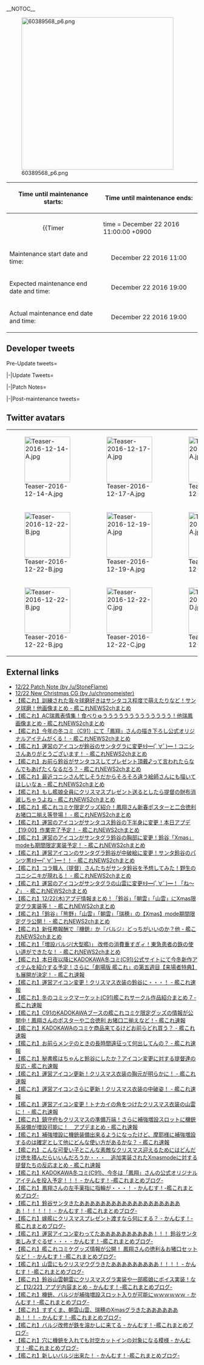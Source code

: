 __NOTOC__

<div style="float:right">{{Edit|Partials/Updates/2016 December 22nd}}</div>
<!-- {{clear}}
{{Warning
|title = Notice
|message = '''The contents of this page just serve as PLACEHOLDERS!'''<br> Placeholders are a symbol or piece of text used in a mathematical expression or in an instruction in a computer program to denote a missing quantity or operator. In other words, it's an example.<br> At this point in time we '''do not know''' anything about the upcoming "event", we're '''not the developers!'''
}}-->

[[File:60389568_p6.png|center|400px]]

{| class="wikitable"
!Time until maintenance starts:
!Time until maintenance ends:
|-
| align="center" |
{{Timer
|time = December 22 2016 11:00:00 +0900
|style = font-weight:bold;
|endClass = Maintstarts
|endText = '''Maintenance has begun.'''}}
| align="center" |
{{Timer
|time = December 22 2016 19:00:00 +0900
|style = font-weight:bold;
|endClass = Maintends
|endText = '''Maintenance has ended.'''}}
|-
! scope="row" | Maintenance start date and time:
| align="center" | December 22 2016 11:00
|-
! scope="row" | Expected maintenance end date and time:
| align="center" | December 22 2016 19:00
|-
! scope="row" | Actual maintenance end date and time:
| align="center" | December 22 2016 19:00
|}

{{:Partials/Updates/2016_December_22nd/Content|thread=true}}

== Developer tweets ==
<tabber>Pre-Update tweets=
{{MultiTweet
|MultiTweetID = preUpdate
|color = #ace
|title = Pre Update

|link01 = https://twitter.com/KanColle_STAFF/status/809560247081713664
|JP01 = 現在「艦これ」では、【Xmas】modeを期間限定実装中です。Xmasシーズン明けの【12/26(月)】迄の実装予定です。また、本年はその前に次回「艦これ」稼働全サーバ群共通メンテナンス＆アップデートを、来週【12/22(木)】に実施させて頂く予定です。
|EN01 = KanColle is currently under Christmas Seasonal mode for a limited-time. This mode will end on December 26th at 00:00 Hours. Also before that, we will be going through a Maintenance and Updates on the 22nd of December, Thursday.
|TL01 = [[User:Shinhwalee|Shinhwalee]]

|link02 = https://twitter.com/KanColle_STAFF/status/809560247081713664
|JP02 = 現在「艦これ」では、【Xmas】modeを期間限定実装中です。Xmasシーズン明けの【12/26(月)】迄の実装予定です。また、本年はその前に次回「艦これ」稼働全サーバ群共通メンテナンス＆アップデートを、来週【12/22(木)】に実施させて頂く予定です。
|EN02 = ''New update on December 22nd. Christmas mode will end on December 26th Monday''
|TL02 = Rough: [[User:Shinhwalee|Shinhwalee]]

|link03 = https://twitter.com/KanColle_STAFF/status/811377403448524800
|JP03 = 次回「艦これ」稼働全サーバ群メンテナンス＆アップデートは、明日【12/22(木)】に実施予定です。各サーバ群は【11:00】メンテナンスに突入、作業完了は同日【19:00】を予定しています。提督の皆さん、お手数をお掛けして恐縮です。ご協力、どうぞよろしくお願い致します！
|EN03 = The next KanColle Maintenance & Updates will take place tomorrow on Thursday, starting from 11:00 and estimated to end at 19:00. Admirals, sorry for any inconvenience and thank you for your cooperation! 
|TL03 = [[User:Shinhwalee|Shinhwalee]]

|link04 = https://twitter.com/KanColle_STAFF/status/811731467352932353
|JP04 = 本日【12/22(木)】はこの後【AM 11:00】より、稼働全サーバ群メンテナンス＆アップデートを実施致します。同作業完了は【19:00】を予定しています。提督の皆さん、メンテ開始前に「艦これ」を一旦終了して頂けますと幸いです。ご協力、どうぞよろしくお願い致します！
|EN04 = Today December 22nd Thursday, at 11 AM we will be initiating KanColle's Maintenance & Updates. It is estimated to end at 19:00. Admirals, please remember to shut down your KanColle within time before the Maintenance!
|TL04 = [[User:Shinhwalee|Shinhwalee]]

|link05 = https://twitter.com/KanColle_STAFF/status/810645586252795904
|JP05 = 「艦これ」次回稼働全サーバ群メンテナンス＆アップデートは、今週【12/22(木)】に実施させて頂く予定です。今年もあと僅か！Xmasシーズンの「艦これ」と「艦娘」たちも、引き続きどうぞよろしくお願い致します！
|EN05 = 「艦これ」次回稼働全サーバ群メンテナンス＆アップデートは、今週【12/22(木)】に実施させて頂く予定です。今年もあと僅か！Xmasシーズンの「艦これ」と「艦娘」たちも、引き続きどうぞよろしくお願い致します！
|TL05 = 

|link06 = https://twitter.com/KanColle_STAFF/status/811007722497798144
|JP06 = 明後日【12/22(木)】に、「艦これ」稼働全サーバ群はメンテナンス＆アップデートを実施させて頂く予定です。提督の皆さん、お手数をお掛けして恐縮です。ご協力、どうぞよろしくお願い致します！
|EN06 = 明後日【12/22(木)】に、「艦これ」稼働全サーバ群はメンテナンス＆アップデートを実施させて頂く予定です。提督の皆さん、お手数をお掛けして恐縮です。ご協力、どうぞよろしくお願い致します！
|TL06 = 

|link07 = https://twitter.com/KanColle_STAFF/status/811377403448524800
|JP07 = 次回「艦これ」稼働全サーバ群メンテナンス＆アップデートは、明日【12/22(木)】に実施予定です。各サーバ群は【11:00】メンテナンスに突入、作業完了は同日【19:00】を予定しています。提督の皆さん、お手数をお掛けして恐縮です。ご協力、どうぞよろしくお願い致します！ 
|EN07 = ''Maintenance is 8 hrs from 11 to 19''
|TL07 = Rough: [[User:Shinhwalee|Shinhwalee]]

|link08 = https://twitter.com/KanColle_STAFF/status/811731467352932353
|JP08 = 本日【12/22(木)】はこの後【AM<br> 11:00】より、稼働全サーバ群メンテナンス＆アップデートを実施致します。同作業完了は【19:00】を予定しています。提督の皆さん、メンテ開始前に「艦これ」を一旦終了して頂けますと幸いです。ご協力、どうぞよろしくお願い致します！
|EN08 = 本日【12/22(木)】はこの後【AM<br> 11:00】より、稼働全サーバ群メンテナンス＆アップデートを実施致します。同作業完了は【19:00】を予定しています。提督の皆さん、メンテ開始前に「艦これ」を一旦終了して頂けますと幸いです。ご協力、どうぞよろしくお願い致します！
|TL08 = 

|link09 = https://twitter.com/KanColle_STAFF/status/811754687154122752
|JP09 = ンテナンス状況：メンテナンスに入りました。 「艦これ」稼働全サーバ群は、メンテナンス＆アップデート作業を開始致しました。同作業完了は本日【19:00】を予定しています。メンテナンス進捗状況は、随時お知らせできるように努めます。
|EN09 = Maintenance Status: The Maintenance has begun. 
All KanColle Servers have begun the initiation of today's Maintenance & Updates. Today's Maintenance is estimated to end at 19:00. We will try to disclose the Maintenance status as much as possible. 
|TL09 = [[User:Shinhwalee|Shinhwalee]]
}}

|-|Update Tweets=
{{MultiTweet
|MultiTweetID = Update
|color = #ace
|title = Update

|link01 = https://twitter.com/KanColle_STAFF/status/811754687154122752
|JP01 = メンテナンス状況：メンテナンスに入りました。<br> 
「艦これ」稼働全サーバ群は、メンテナンス＆アップデート作業を開始致しました。同作業完了は本日【19:00】を予定しています。メンテナンス進捗状況は、随時お知らせできるように努めます。
|EN01 = Maintenance Status: The Maintenance has begun. 
All KanColle Servers have begun the initiation of today's Maintenance & Updates. Today's Maintenance is estimated to end at 19:00. We will try to disclose the Maintenance status as much as possible. 
|TL01 = [[User:Shinhwalee|Shinhwalee]]

|link02 = https://twitter.com/KanColle_STAFF/status/811774285064740864
|JP02 = メンテナンス状況：メンテナンス実施中です。<br> 
「艦これ」稼働全サーバ群は、メンテナンス＆アップデート作業を実施中です。本メンテナンスに伴うアップデートでは、重巡洋艦/航空巡洋艦「鈴谷」に「Xmas」modeもXmas期間限定実装予定です。鈴谷提督の皆さん、お楽しみに！
|EN02 = Maintenance Status: Currently under Maintenance.
Currently KanColle is undergoing Maintenance & Updates. From today's Update, the Heavy/Aviation Cruiser Suzuya will be receiving limited-time Christmas Seasonal CG! Suzuya Admirals, please look forward to it!
|TL02 = [[User:Shinhwalee|Shinhwalee]]

|link03 = https://twitter.com/KanColle_STAFF/status/811820793504014336
|JP03 = メンテナンス状況：メンテナンス実施中です。<br> 現在「艦これ」稼働全サーバ群は、メンテナンス＆アップデート作業を実施中です。作業は後半のシークエンスに移行しつつあります。この後18:00前後より、本日のアップデート情報をお知らせしてまいります。 
|EN03 = ''Patch notes from around 18:00''
|TL03 = Rough: [[User:Shinhwalee|Shinhwalee]]

|link04 = https://twitter.com/KanColle_STAFF/status/811854122592780288
|JP04 = メンテナンス状況：予定より少し早く【18:45】に完了見込みです。<br> 「艦これ」稼働全サーバ群は、メンテナンス＆アップデート作業を実施中です。現在作業は後半シークエンスに入っています。この後大きな問題が発生しなければ、予定より少し早く【18:45】に完了できる見込みです。
|EN04 = ''Estimated to end at 18:45''
|TL04 = Rough: [[User:Shinhwalee|Shinhwalee]]
}}

|-|Patch Notes=
{{MultiTweet
|MultiTweetID = patch
|color = #ace
|title = Patch notes

|link01 = https://twitter.com/KanColle_STAFF/status/811862326068453377
|JP01 = 本日実施の「艦これ」稼働全サーバ群メンテナンスに伴うアップデート情報をお知らせしていきます。 01▼「鈴谷」に【Xmas】mode期間限定実装<br> 重巡洋艦/航空巡洋艦「鈴谷」にXmas季節限定艦娘グラフィックが実装されます。Xmas全開の重巡娘、よろしくお願い致します！
|EN01 = 01▼Suzuya will be receiving limited-time Christmas seasonal CG
|TL01 = Rough: [[User:Shinhwalee|Shinhwalee]]

|link02 = https://twitter.com/KanColle_STAFF/status/811862730881675264
|JP02 = 02▼「朝雲」に【Xmas】mode期間限定実装 駆逐艦「朝雲」にXmas季節限定艦娘グラフィックが実装されます。 世話焼きな朝潮型駆逐艦、寒い季節もどうぞよろしくお願い致します！ 
|EN02 = 02▼Asagumo gets limited-time christmas CG
|TL02 = Rough: [[User:Shinhwalee|Shinhwalee]]

|link03 = https://twitter.com/KanColle_STAFF/status/811863312811978752
|JP03 = 03▼「山雲」に【Xmas】mode期間限定実装 駆逐艦「山雲」にXmas季節限定艦娘グラフィックが実装されます。 Xmasシーズン限定トナカイ角も装備した朝潮型駆逐艦、提督の皆さん、引き続きどうぞよろしくお願い致します！
|EN03 = 03▼Yamagumo will be receiving limited-time Christmas seasonal CG
|TL03 = Rough: [[User:Shinhwalee|Shinhwalee]]

|link04 = https://twitter.com/KanColle_STAFF/status/811864095024480256
|JP04 = 04▼艦娘【Xmasボイス】の期間限定追加実装 Xmas限定の艦娘「Xmasボイス」、以下の艦娘の新規追加実装を行います。<br> 戦艦「大和」、航空母艦「鳳翔」、重巡「最上」「三隈」「Pola」、駆逐艦「暁」「響」「雷」「電」。鎮守府カウンタバーもXmasメニューが充実です！
|EN04 = 04▼New Christmas voice for Yamato, Houshou, Mogami, Mikuma, Pola, Akatsuki, Ikazuchi, Hibiki and Inazuma. Also the Fleet Counterbar will be receiving Christmas menu update as well
|TL04 = Rough: [[User:Shinhwalee|Shinhwalee]]

|link05 = https://twitter.com/KanColle_STAFF/status/811864699809579009
|JP05 = 05▼【鎮守府カウンタバー】Xmas季節限定mode突入 何気に魂を込める家具「鎮守府カウンタバー」が、いよいよ【Xmas】季節限定modeに突入します！ ※「鎮守府カウンタバー」に並ぶ飲み物や料理の内容は、時刻及び秘書艦(第一艦隊旗艦)の嗜好に応じて変化します。
|EN05 = 05▼The Naval Base Counter Bar is going into Christmas seasonal mode (The Food and menu laid out on the Counterbar depends on the 1st fleet Flagship)
|TL05 = Rough: [[User:Shinhwalee|Shinhwalee]]

|link06 = https://twitter.com/KanColle_STAFF/status/811865171412992000
|JP06 = 06▼【新料理家具】の実装と家具屋さんお品書き更新 Xmasシーズンにぴったりの新規含むXmas料理家具が投入されます。 <br>
・ローストビーフディナー new! <br>
・ライスコロッケディナー new! (※任務で獲得) <br>
・七面鳥のディナー <br>
※特注家具職人は任務でも入手可能です！
|EN06 = 06▼New Christmas Furnitures<br>
・Roast Beef Dinner (NEW!)<br>
・Rice Croquette Dinner (obtained from quest)<br>
・Turkey Dinner Meal<br>
※Furniture fairy is obtainable from new quest as well
|TL06 = Rough: [[User:Shinhwalee|Shinhwalee]]

|link07 = https://twitter.com/KanColle_STAFF/status/811865403110486016
|JP07 = 07▼【新任務】を季節限定実装 下記二種【新任務】が冬季限定実装されます。 <br>
●冬季特別任務：精鋭「駆逐隊」、出撃！ <br>
●冬季特別任務：水上機母艦、抜錨せよ！ <br>
※特注家具職人や新料理家具、そして「補強増設」も入手可能です！ <br>
※任務受諾にはトリガーとなる条件達成が必要です。
|EN07 = 07▼Limited-time Seasonal Quest<br>
●Elite DD squadron, sortie!<br>
●Seaplane Tender, sortie!<br>
※Furniture Fairy, new furniture and a Reinforcement Expansion is obtainable from the quests<br>
※and they require certain pre-requisite quests for trigger
|TL07 = Rough: [[User:Shinhwalee|Shinhwalee]]

|link08 = https://twitter.com/KanColle_STAFF/status/811865977797296128
|JP08 = 08▼【機銃】系装備の機能拡張 各種「機銃」系装備の機能が拡張され、通常装備スロットの他に【補強増設】スロットへの「機銃」系装備が増設可能となります。艦隊の対空力強化などにお役立てください！
|EN08 = 08▼Anti-Air Guns are now equippable on Reinforcement Expansion slot
|TL08 = Rough: [[User:Shinhwalee|Shinhwalee]]

|link09 = https://twitter.com/KanColle_STAFF/status/811866272061263872
|JP09 = 09▼【増設バルジ】系装備の機能拡張 各種「増設バルジ」系装備の機能が拡張され、通常装備スロットの他に【補強増設】スロットへの「増設バルジ」系装備が増設可能となります。様々な装備戦略の幅が広がります。 ※「補強増設」は、新任務でも入手可能です。
|EN09 = 09▼Anti-Torpedo Bulges are now equippable on Reinforcement Expansion slot
|TL09 = Rough: [[User:Shinhwalee|Shinhwalee]]

|link10 = https://twitter.com/KanColle_STAFF/status/811866468400840704
|JP10 = 10▼【改修工廠(明石の工廠)】新改修メニュー追加実装 1/2 改修工廠(明石の工廠)において改修可能メニューが拡張されます。 それぞれある艦娘がサポートすることで 「増設バルジ(大型艦)」 の強化改修が可能になります。 ※さらに上位装備への更新も可能になります。 
|EN10 = 10▼Large Torpedo-Bulges are now upgradeable
|TL10 = Rough: [[User:Shinhwalee|Shinhwalee]]

|link11 = https://twitter.com/KanColle_STAFF/status/811866944714383360
|JP11 = 11▼【改修工廠(明石の工廠)】新改修メニュー追加実装 2/2 新装備「艦本新設計 増設バルジ(大型艦)」が実装されます。<br> さらに、改修工廠(明石の工廠)改修において、ある艦娘がサポートすることで同装備の強化改修も可能になります。
|EN11 = 11▼Newly-designed Ship Large Anti-Torpedo Bulge is now available in the game, available from Akashi's upgrade
|TL11 = Rough: [[User:Shinhwalee|Shinhwalee]]

|link12 = https://twitter.com/KanColle_STAFF/status/811867318737219589
|JP12 = 12▼海域BGMの季節限定配置と【鎮守府ジュークボックス】の更新 鎮守府海域の各作戦海域BGMが、Xmasシーズンの季節限定配置となります。 <br>
「鎮守府ジュークボックス」も更新され、 ♪「粉雪の降る夜」 <br>
※Xmas2016 のリクエスト及び母港BGM設定が可能です。
|EN12 = 12▼Operational Area & Jukebox Seasonal Update<br>
World 1 will be having limited-time Christmas BGM<br>
Jukebox also will have the Christmas seasonal BGM "Night when Flurry Snow comes down" will be available to listen and setup as Naval Base BGM
|TL12 = Rough: [[User:Shinhwalee|Shinhwalee]]

|link13 = https://twitter.com/KanColle_STAFF/status/811867866009960448
|JP13 = 13▼改修工廠(明石の工廠)【UI】及び表示の一部更新 <br>
・改修実施前に同改修消費可能装備数の表示を追加<br> 
・「編成」等の母港第二階層から「画面左下部のクレーン」をクリックすることで「改修工廠(明石の工廠)」への直接遷移が可能に <br>
・「Xmas」mode「球磨」の表示一部更新
|EN13 = 13▼Akashi's Improvement Arsenal Display UI update <br>
・The available number of the consumed equipment will be shown before you upgrade
・On the "Organize" section, by clicking on the Crane on the screen, you can go directly to Akashi's Improvement Arsenal
・Kuma Christmas mode showing corrected
|TL13 = Rough: [[User:Shinhwalee|Shinhwalee]]

|link14 = https://twitter.com/KanColle_STAFF/status/811868259716739072
|JP14 = 14▼Merry Xmas！「プレゼント箱」をお贈りします。 Xmas期間限定(12/25 24:00まで)で、ログイン時に「プレゼント箱」を提督方全員にお贈りします。提督の皆さん、Merry Xmas！
|EN14 = 14▼By logging in before December 25th 24:00, you will be able to obtain a Christmas Box. Merry Christmas to all Admirals!
|TL14 = Rough: [[User:Shinhwalee|Shinhwalee]]

|link15 = https://twitter.com/KanColle_STAFF/status/811868373554372608
|JP15 = 15▼「瑞穂」に【Xmas】差分mode期間限定実装 水上機母艦「瑞穂」に季節限定艦娘差分グラフィックが実装されます。<br> 【Xmas】衣装をまとった日本生まれ＆日本育ちの水上機母艦娘。海外生まれの水上機母艦共々、Xmasシーズンもどうぞよろしくお願い致します！
|EN15 = 15▼Mizuho copy-pasted CG
|TL15 = Rough: [[User:Shinhwalee|Shinhwalee]]

|link16 = https://twitter.com/KanColle_STAFF/status/811868578525769728
|JP16 = 16▼「熊野」に【Xmas】mode期間限定実装 重巡洋艦/航空巡洋艦「熊野」にもXmas季節限定艦娘グラフィックが実装されます。 「鈴谷」「熊野」姉妹の【Xmas】、今冬も引き続き艦娘たちを、どうぞよろしくお願い致します！
|EN16 = 16▼Kumano christmas CG
|TL16 = Rough: [[User:Shinhwalee|Shinhwalee]]
}}

|-|Post-maintenance tweets=
{{MultiTweet
|MultiTweetID = postmaint
|color = #ace
|title = Post-maintenance tweets

|link01 = https://twitter.com/KanColle_STAFF/status/811870100361879554
|JP01 = 本日実施「艦これ」稼働全サーバ群共通メンテナンス＆アップデート作業完了、全サーバ群の開放を開始しました！メンテナンス直後は接続が集中します。少し時間をおいて、接続して頂けますと幸いです。提督の皆さん、お待たせ致しました！少し早いですが、Merry Xmas！ 
|EN01 = 本日実施「艦これ」稼働全サーバ群共通メンテナンス＆アップデート作業完了、全サーバ群の開放を開始しました！メンテナンス直後は接続が集中します。少し時間をおいて、接続して頂けますと幸いです。提督の皆さん、お待たせ致しました！少し早いですが、Merry Xmas！ 
|TL01 = 

|link02 = 
|JP02 = 
|EN02 = 
|TL02 = 

|link03 = 
|JP03 = 
|EN03 = 
|TL03 = 

|link04 = 
|JP04 = 
|EN04 = 
|TL04 = 

|link05 = 
|JP05 = 
|EN05 = 
|TL05 = 

|link06 = 
|JP06 = 
|EN06 = 
|TL06 = 

|link07 = 
|JP07 = 
|EN07 = 
|TL07 = 

|link08 = 
|JP08 = 
|EN08 = 
|TL08 = 

|link09 = 
|JP09 = 
|EN09 = 
|TL09 = 

|link10 = 
|JP10 = 
|EN10 = 
|TL10 =
|link11 = 
|JP11 = 
|EN11 = 
|TL11 = 

|link12 = 
|JP12 = 
|EN12 = 
|TL12 = 

|link13 = 
|JP13 = 
|EN13 = 
|TL13 = 

|link14 = 
|JP14 = 
|EN14 = 
|TL14 = 

|link15 = 
|JP15 = 
|EN15 = 
|TL15 = 

|link16 = 
|JP16 = 
|EN16 = 
|TL16 = 

|link17 = 
|JP17 = 
|EN17 = 
|TL17 = 

|link18 = 
|JP18 = 
|EN18 = 
|TL18 = 

|link19 = 
|JP19 = 
|EN19 = 
|TL19 = 

|link20 = 
|JP20 = 
|EN20 = 
|TL20 = 

|link21 = 
|JP21 = 
|EN21 = 
|TL21 = 

|link22 = 
|JP22 = 
|EN22 = 
|TL22 = 

|link23 = 
|JP23 = 
|EN23 = 
|TL23 = 

|link24 = 
|JP24 = 
|EN24 = 
|TL24 = 

|link25 = 
|JP25 = 
|EN25 = 
|TL25 = 

|link26 = 
|JP26 = 
|EN26 = 
|TL26 = 

|link27 = 
|JP27 = 
|EN27 = 
|TL27 = 

|link28 = 
|JP28 = 
|EN28 = 
|TL28 = 

|link29 = 
|JP29 = 
|EN29 = 
|TL29 = 

|link30 = 
|JP30 = 
|EN30 = 
|TL30 = 
}}
</tabber>

== Twitter avatars ==
{| class="wikitable"
| style="width:120px;" | [[File:Teaser-2016-12-14-A.jpg|120px]]
| style="width:120px;" | [[File:Teaser-2016-12-17-A.jpg|120px]]
| style="width:120px;" | [[File:Teaser-2016-12-21-A.jpg|120px]]
| style="width:120px;" | [[File:Teaser-2016-12-22-A.jpg|120px]]
|-
| style="width:120px;" | [[File:Teaser-2016-12-22-B.jpg|120px]]
| style="width:120px;" | [[File:Teaser-2016-12-19-A.jpg|120px]]
| style="width:120px;" | [[File:Teaser-2016-12-21-A.jpg|120px]]
| style="width:120px;" | [[File:Teaser-2016-12-22-A.jpg|120px]]
|-
| style="width:120px;" | [[File:Teaser-2016-12-22-B.jpg|120px]]
| style="width:120px;" | [[File:Teaser-2016-12-22-C.jpg|120px]]
| style="width:120px;" | [[File:Teaser-2016-12-22-D.jpg|120px]]
| style="width:120px;" | 
|}

== External links ==
* [https://www.reddit.com/r/kancolle/comments/5jpogt/news_1222_patchnote/ <nowiki>12/22 Patch Note (by /u/StoneFlame)</nowiki>]
* [https://imgur.com/a/cL37C <nowiki>12/22 New Christmas CG (by /u/chronomeister)</nowiki>]
* [http://kantama.net/archives/68128828.html <nowiki>【艦これ】訓練された我々球磨好きはサンタコス程度で萌えたりなど！サンタ球磨！他画像まとめ - 艦これNEWS2chまとめ</nowiki>]
* [http://kantama.net/archives/68129266.html <nowiki>【艦これ】AC瑞鳳表情集！食べりゅううううううううううううう！他瑞鳳画像まとめ - 艦これNEWS2chまとめ</nowiki>]
* [http://kantama.net/archives/68144407.html <nowiki>【艦これ】今年の冬コミ（C91）にて「鳳翔」さんの描き下ろし公式オリジナルアイテムがくる！ - 艦これNEWS2chまとめ</nowiki>]
* [http://kantama.net/archives/68144694.html <nowiki>【艦これ】運営のアイコンが鈴谷のサンタグラに変更ｷﾀ━(ﾟ∀ﾟ)━！コニシさんありがとうございます！ - 艦これNEWS2chまとめ</nowiki>]
* [http://kantama.net/archives/68146288.html <nowiki>【艦これ】お前ら鈴谷がサンタコスしてプレゼント頂戴♪って言われたらなんでもあげたくなるだろ？ - 艦これNEWS2chまとめ</nowiki>]
* [http://kantama.net/archives/68146797.html <nowiki>【艦これ】最近コニシさん忙しそうだからそろそろ違う絵師さんにも描いてほしいなぁ - 艦これNEWS2chまとめ</nowiki>]
* [http://kantama.net/archives/68149508.html <nowiki>【艦これ】もし艦娘全員にクリスマスプレゼント送るとしたら提督の財布消滅しちゃうよね - 艦これNEWS2chまとめ</nowiki>]
* [http://kantama.net/archives/68152113.html <nowiki>【艦これ】艦これコミケ限定グッズ紹介！鳳翔さん新春ポスターと二合徳利お猪口二揃え等登場！ - 艦これNEWS2chまとめ</nowiki>]
* [http://kantama.net/archives/68161553.html <nowiki>【艦これ】運営のアイコンがサンタコス鈴谷の下半身に変更！本日アプデ【19:00】作業完了予定！ - 艦これNEWS2chまとめ</nowiki>]
* [http://kantama.net/archives/68163549.html <nowiki>【艦これ】運営のアイコンがサンタグラ鈴谷の胸部に変更！鈴谷「Xmas」modeも期間限定実装予定！ - 艦これNEWS2chまとめ</nowiki>]
* [http://kantama.net/archives/68166698.html <nowiki>【艦これ】運営アイコンのサンタグラ鈴谷が中破絵に変更！サンタ鈴谷のパンツ黒ｷﾀ━(ﾟ∀ﾟ)━！！ - 艦これNEWS2chまとめ</nowiki>]
* [http://kantama.net/archives/68167578.html <nowiki>【艦これ】コラ職人（提督）さんたちがサンタ鈴谷を予想してみた！野生のコニシ二キが現れる！ - 艦これNEWS2chまとめ</nowiki>]
* [http://kantama.net/archives/68168386.html <nowiki>【艦これ】運営のアイコンがサンタグラの山雲に変更ｷﾀ━(ﾟ∀ﾟ)━！「ね～♪」 - 艦これNEWS2chまとめ</nowiki>]
* [http://kantama.net/archives/68168566.html <nowiki>【艦これ】12/22(木)アプデ情報まとめ！「鈴谷」「朝雲」「山雲」にXmas限定グラ実装等！ - 艦これNEWS2chまとめ</nowiki>]
* [http://kantama.net/archives/68169482.html <nowiki>【艦これ】「鈴谷」「熊野」「山雲」「朝雲」「瑞穂」の【Xmas】mode期間限定グラ公開！ - 艦これNEWS2chまとめ</nowiki>]
* [http://kantama.net/archives/68170048.html <nowiki>【艦これ】新任務報酬で『機銃』か『バルジ』どっちがいいのか？他 - 艦これNEWS2chまとめ</nowiki>]
* [http://kantama.net/archives/68170341.html <nowiki>【艦これ】「増設バルジ(大型艦)」 改修の消費重すぎィ！東急患者の鉄の使い道ができたな！ - 艦これNEWS2chまとめ</nowiki>]
* [http://kancolle.doorblog.jp/archives/50267422.html <nowiki>【艦これ】本日夜以降にKADOKAWA冬コミ(C91)公式サイトにて今冬新作アイテムを紹介する予定！さらに「劇場版 艦これ」の第五週目【来場者特典】も展開が決定！ - 艦これ速報</nowiki>]
* [http://kancolle.doorblog.jp/archives/50270711.html <nowiki>【艦これ】運営アイコン変更！クリスマス衣装の鈴谷に・・・！ - 艦これ速報</nowiki>]
* [http://kancolle.doorblog.jp/archives/50270524.html <nowiki>【艦これ】冬のコミックマーケット(C91)艦これサークル作品紹介まとめ 7 - 艦これ速報</nowiki>]
* [http://kancolle.doorblog.jp/archives/50273179.html <nowiki>【艦これ】C91のKADOKAWAブースの艦これコミケ限定グッズの情報が公開中！鳳翔さんのポスターや二合徳利 お猪口二揃えなど！- 艦これ速報</nowiki>] 
* [http://kancolle.doorblog.jp/archives/50273123.html <nowiki>【艦これ】KADOKAWAのコミケ商品来てるけどお前らどれ買う？ - 艦これ速報</nowiki>]
* [http://kancolle.doorblog.jp/archives/50274603.html <nowiki>【艦これ】お前らメンテのときの長時間遠征って何出してんの？ - 艦これ速報</nowiki>]
* [http://kancolle.doorblog.jp/archives/50275787.html <nowiki>【艦これ】秘書艦はちゃんと鈴谷にしたか？アイコン変更に対する提督達の反応 - 艦これ速報</nowiki>]
* [http://kancolle.doorblog.jp/archives/50276450.html <nowiki>【艦これ】運営アイコン更新！クリスマス衣装の胸元が明らかに！ - 艦これ速報</nowiki>]
* [http://kancolle.doorblog.jp/archives/50276735.html <nowiki>【艦これ】運営アイコンさらに更新！クリスマス衣装の中破姿！ - 艦これ速報</nowiki>]
* [http://kancolle.doorblog.jp/archives/50277560.html <nowiki>【艦これ】運営アイコン変更！トナカイの角をつけたクリスマス衣装の山雲に！ - 艦これ速報</nowiki>]
* [http://kancolle.doorblog.jp/archives/50277752.html <nowiki>【艦これ】鎮守府もクリスマスの準備万端！さらに補強増設スロットに機銃系装備が増設可能に！　アプデまとめ - 艦これ速報</nowiki>] 
* [http://kancolle.doorblog.jp/archives/50278205.html <nowiki>【艦これ】補強増設に機銃装備出来るようになったけど、摩耶様に補強増設するのは確定として他にどんな使い方があるかな？ - 艦これ速報</nowiki>] 
* [http://kancolle.doorblog.jp/archives/50278594.html <nowiki>【艦これ】こんな可愛い子とこんな素敵なクリスマス迎えるためにはどんだけ徳を積んだらいいんだろうか・・・　追加実装されたXmasmodeに対する提督たちの反応まとめ - 艦これ速報</nowiki>]
* [http://kanmusu.blomaga.jp/articles/75156.html <nowiki>【艦これ】KADOKAWA冬コミ(C91)、今冬は「鳳翔」さんの公式オリジナルアイテムを投入予定！！！ - かんむす！-艦これまとめブログ-</nowiki>]
* [http://kanmusu.blomaga.jp/articles/75154.html <nowiki>【艦これ】鳳翔さんの左手薬指に指輪が・・・！  - かんむす！-艦これまとめブログ-</nowiki>]
* [http://kanmusu.blomaga.jp/articles/75152.html <nowiki>【艦これ】鈴谷サンタきたああああああああああああああああああああ！！！！！！ - かんむす！-艦これまとめブログ-</nowiki>]
* [http://kanmusu.blomaga.jp/articles/75151.html <nowiki>【艦これ】嫁艦にクリスマスプレゼント渡すなら何にする？ - かんむす！-艦これまとめブログ-</nowiki>]
* [http://kanmusu.blomaga.jp/articles/75216.html <nowiki>【艦これ】運営アイコン変わってたああああああああああ！！！ 鈴谷サンタ楽しみすぐるぜ・・・ - かんむす！-艦これまとめブログ-</nowiki>]
* [http://kanmusu.blomaga.jp/articles/75215.html <nowiki>【艦これ】艦これコミケグッズ情報が公開！ 鳳翔さんの徳利＆お猪口セットなど！ - かんむす！-艦これまとめブログ-</nowiki>]
* [http://kanmusu.blomaga.jp/articles/75212.html <nowiki>【艦これ】山雲にもクリスマウグラきたあああああああああ！！！！ - かんむす！-艦これまとめブログ-</nowiki>]
* [http://kanmusu.blomaga.jp/articles/75256.html <nowiki>【艦これ】鈴谷山雲朝雲にクリスマスグラ実装や一部艦娘にボイス実装！など【12/22】アプデ内容まとめ - かんむす！-艦これまとめブログ-</nowiki>]
* [http://kanmusu.blomaga.jp/articles/75255.html <nowiki>【艦これ】機銃、バルジが補強増設スロット入りが可能にｗｗｗｗｗｗ - かんむす！-艦これまとめブログ-</nowiki>]
* [http://kanmusu.blomaga.jp/articles/75254.html <nowiki>【艦これ】すずくま、朝雲山雲、瑞穂のXmasグラきたあああああああ！！！ - かんむす！-艦これまとめブログ-</nowiki>]
* [http://kanmusu.blomaga.jp/articles/75253.html <nowiki>【艦これ】バルジ改修が鉄を溶かしに来てる  - かんむす！-艦これまとめブログ-</nowiki>]
* [http://kanmusu.blomaga.jp/articles/75252.html <nowiki>【艦これ】穴に機銃を入れても対空カットインの対象になる模様 - かんむす！-艦これまとめブログ-</nowiki>]
* [http://kanmusu.blomaga.jp/articles/75251.html <nowiki>【艦これ】新しいバルジ出来た！ - かんむす！-艦これまとめブログ-</nowiki>]
